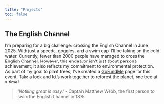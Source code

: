 ```yaml
---
title: "Projects"
toc: false
---
```


## The English Channel

I'm preparing for a big challenge: crossing the English Channel in June 2025. With just a speedo, goggles, and a swim cap, I'll be taking on the cold water. Currently, fewer than 2000 people have managed to cross the English Channel. However, this endeavor isn't just about personal achievement; it also reflects my commitment to environmental protection. As part of my goal to plant trees, I've created a [GoFundMe](https://gofund.me/fdba468f) page for this event. Take a look and let's work together to reforest the planet, one tree at a time!

> *'Nothing great is easy.'* - Captain Matthew Webb, the first person to swim the English Channel in 1875.
